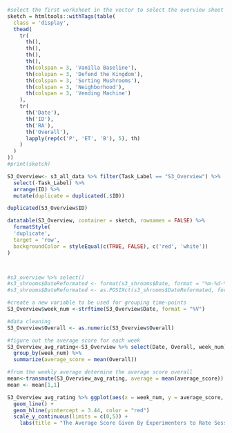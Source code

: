 
```r
#select the first worksheet in the vector to select the overview sheet
sketch = htmltools::withTags(table(
  class = 'display',
  thead(
    tr(
      th(),
      th(),
      th(),
      th(),
      th(colspan = 3, 'Vanilla Baseline'),
      th(colspan = 3, 'Defend the Kingdom'),
      th(colspan = 3, 'Sorting Mushrooms'),
      th(colspan = 3, 'Neighborhood'),
      th(colspan = 3, 'Vending Machine')
    ),
    tr(
      th('Date'),
      th('ID'),
      th('RA'),
      th('Overall'),
      lapply(rep(c('P', 'ET', 'B'), 5), th)
    )
  )
))
#print(sketch)

S3_Overview<- s3_all_data %>% filter(Task_Label == "S3_Overview") %>%
  select(-Task_Label) %>%
  arrange(ID) %>%
  mutate(duplicate = duplicated(.$ID))

duplicated(S3_Overview$ID)

datatable(S3_Overview, container = sketch, rownames = FALSE) %>%
  formatStyle(
  'duplicate',
  target = 'row',
  backgroundColor = styleEqual(c(TRUE, FALSE), c('red', 'white'))
)



#s3_overview %>% select()
#s3_shrooms$DateReformated <- format(s3_shrooms$Date, format = "%m-%d-%Y")
#s3_shrooms$DateReformated <- as.POSIXct(s3_shrooms$DateReformated, format = "%m-%d-%Y")
```


```r
#create a new variable to be used for grouping time-points
S3_Overview$week_num <-strftime(S3_Overview$Date, format = "%V")

#data cleaning
S3_Overview$Overall <- as.numeric(S3_Overview$Overall)

#figure out the average score for each week
S3_Overview_avg_rating<-S3_Overview %>% select(Date, Overall, week_num) %>% na.omit() %>% filter(Overall != "NA") %>%
  group_by(week_num) %>%
  summarize(average_score = mean(Overall))

#from the weekly average determine the average score overall
mean<-transmute(S3_Overview_avg_rating, average = mean(average_score))
mean <- mean[1,1]

S3_Overview_avg_rating %>% ggplot(aes(x = week_num, y = average_score, group = 1)) +
  geom_line() +
  geom_hline(yintercept = 3.44, color = "red")
  scale_y_continuous(limits = c(0,5)) +
    labs(title = "The Average Score Given By Experimenters to Rate Session 3 Data Collection")



```


